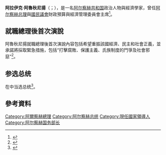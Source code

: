 {{多個問題|
{{Expand|time=2016-06-07T14:06:54+00:00}}
{{请求翻译|time=2016-06-07T14:06:54+00:00}} 
}}
{{NoteTA
|G1=Country
|1=zh-cn:阿尔察赫;zh-tw:阿爾札赫
}}
{{Infobox Officeholder
|name	          = 阿拉伊克·阿魯秋尼揚
|native_name      = Արայիկ Հարությունյան
|native_name_lang = hy
|image            = Araik.jpg
|caption        = 2007年9月14日阿魯秋尼揚在發表他就職總理後首次演說。
|office         = 第4任[[阿尔察赫总统|阿尔察赫总统]]
|term_start     = 2020年5月21日
|term_end       = 
|predecessor    = [[巴科·萨哈扬|巴科·萨哈扬]]
|successor      = 
|office2         = 第1任{{tsl|en|State Minister of Artsakh|阿尔察赫國務部部長}}
|term_start2     = 2017年9月25日
|term_end2       = 2018年6月6日
|president2      = [[巴科·薩哈揚|巴科·薩哈揚]]
|predecessor2    = 職務創立
|successor2      = {{tsl|en|Grigory Martirosyan|格里戈里·馬爾季羅相}}
|office1        = 第6任[[阿尔察赫总理|阿尔察赫总理]]
|term_start1    = 2007年9月14日
|term_end1      = 2017年9月7日
|president1     = [[巴科·薩哈揚|巴科·薩哈揚]]
|predecessor1   = {{le|阿努沙萬·丹尼爾揚|Anushavan Danielyan}}
|successor1     = 職務廢除
|birth_date     = {{Birth date and age|df=yes|1973|12|14}}
|birth_place    = {{URS}}[[納哥諾卡拉巴克自治州|納哥諾卡拉巴克自治州]][[斯捷潘納克特|斯捷潘納克特]]
|death_date     = 
|death_place    = 
|nationality    = {{flag|納戈爾諾-卡拉巴赫}}<br>{{flag|亞美尼亞}}
|party          = {{le|自由祖國|Free Motherland}}
|spouse         = 
|children       = 
|alma_mater     = {{le|亞美尼亞州立經濟大學|Armenian State University of Economics|葉里溫國立經濟學院}}<br>{{le|阿爾斯艾克大學|Artsakh University}}
|occupation     = 經濟學家
|religion       = [[亚美尼亚使徒教会|亚美尼亚使徒教会]]
|signature      = 
|branch         = {{le|納戈爾諾-卡拉巴赫防衛軍|Nagorno-Karabakh Defense Army}}
|serviceyears   = 1992年
|battles        = [[纳戈尔诺-卡拉巴赫战争|纳戈尔诺-卡拉巴赫战争]]
}}

'''阿拉伊克·阿魯秋尼揚'''（{{lang-hy|Արայիկ Հարությունյան}}；{{bd|1973年|12月14日}}），是一名[[阿尔察赫共和国|阿尔察赫共和国]]政治人物與經濟學家，曾任[[阿尔察赫总理|阿尔察赫总理]]與[[国民议会_(阿尔察赫)|國民議會]]財政預算與經濟管理委員會主席<ref>{{Cite web |url=http://www.regnum.ru/news/655550.html |title="Нужно дождаться распада Российской империи": Нагорный Карабах за неделю - Новости России - ИА REGNUM<!-- Bot generated title --> |access-date=2016-06-07 |archive-date=2020-11-23 |archive-url=https://web.archive.org/web/20201123221518/https://regnum.ru/news/655550.html |dead-url=no }}</ref>。

==就職總理後首次演說==
阿魯秋尼揚就職總理後首次演說內容包括希望重振該國經濟、民主和社會正義，並承諾將採取緊急措施，包括“打擊腐敗、保護主義、氏族制度的鬥爭及社會邪惡”<ref>{{Cite web |url=http://www.regnum.ru/news/fd-abroad/karabax/885002.html |title=Новый кабинет министров Нагорного Карабаха будет вести решительную борьбу со взяточничеством, протекционизмом и клановостью - Новости Карабаха - ИА REGNUM<!-- Bot generated title --> |access-date=2016-06-07 |archive-date=2007-09-30 |archive-url=https://web.archive.org/web/20070930183634/http://www.regnum.ru/news/fd-abroad/karabax/885002.html |dead-url=yes }}</ref>。

== 参选总统 ==
在{{tsl|en|2020 Artsakhian general election|2020年阿尔察赫大选}}中当选总统<ref>{{cite web |title=Meeting with Arayik Haroutyunyan, a winner of the second round of the Artsakh Republic Presidential elections |url=http://president.nkr.am/en/news/workingMeetings/4736/ |accessdate=2020-04-20 |archive-date=2020-10-01 |archive-url=https://web.archive.org/web/20201001080503/http://president.nkr.am/en/news/workingMeetings/4736/ |dead-url=no }}</ref>。

==參考資料==
{{reflist}}

{{s-start}}
{{s-off}}
{{s-bef|before={{le|阿努沙萬·丹尼爾揚|Anushavan Danielyan}}}}
{{s-ttl|title=[[阿尔察赫总理|阿尔察赫总理]]|years=2007年－2017年}}
{{s-none|無|職務廢除}}
{{s-new|無|職務创立}}
{{s-ttl|title={{tsl|en|State Minister of Artsakh|阿尔察赫國務部部長}}|years=2017年－2018年}}
{{s-aft|after={{tsl|en|Grigory Martirosyan|格里戈里·馬爾季羅相}}}}
{{s-bef|before=[[巴科·薩哈揚|巴科·薩哈揚]]}}
{{s-ttl|title=[[阿尔察赫总统|阿尔察赫总统]]|years=2020年－}}
{{s-inc}}
{{s-end}}

{{Authority control}}
{{DEFAULTSORT:Harutyunyan, Arayik}}

[[Category:阿爾察赫總理|Category:阿爾察赫總理]]
[[Category:阿尔察赫总统|Category:阿尔察赫总统]]
[[Category:現任國家領導人|Category:現任國家領導人]]
[[Category:阿尔察赫国务部长|Category:阿尔察赫国务部长]]